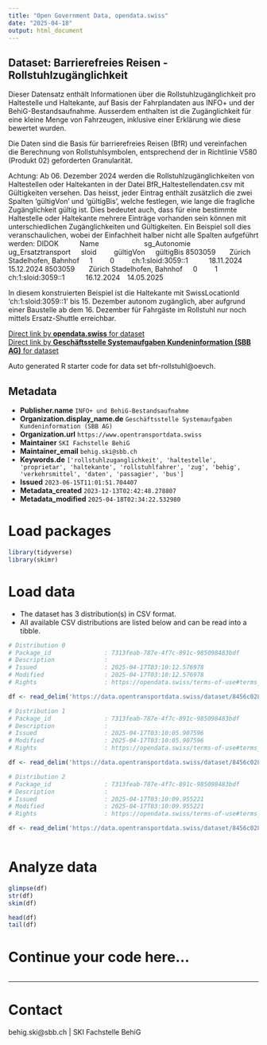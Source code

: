 ```yaml
---
title: "Open Government Data, opendata.swiss"
date: "2025-04-18"
output: html_document
---
```


## Dataset: Barrierefreies Reisen - Rollstuhlzugänglichkeit

Dieser Datensatz enthält Informationen über die Rollstuhlzugänglichkeit pro Haltestelle und Haltekante, auf Basis der Fahrplandaten aus INFO+ und der BehiG-Bestandsaufnahme. Ausserdem enthalten ist die Zugänglichkeit für eine kleine Menge von Fahrzeugen, inklusive einer Erklärung wie diese bewertet wurden.

Die Daten sind die Basis für barrierefreies Reisen (BfR) und vereinfachen die Berechnung von Rollstuhlsymbolen, entsprechend der in Richtlinie V580 (Produkt 02) geforderten Granularität.

Achtung:
Ab 06. Dezember 2024 werden die Rollstuhlzugänglichkeiten von Haltestellen oder Haltekanten in der Datei BfR_Haltestellendaten.csv mit Gültigkeiten versehen. Das heisst, jeder Eintrag enthält zusätzlich die zwei Spalten 'gültigVon' und 'gültigBis', welche festlegen, wie lange die fragliche Zugänglichkeit gültig ist. Dies bedeutet auch, dass für eine bestimmte Haltestelle oder Haltekante mehrere Einträge vorhanden sein können mit unterschiedlichen Zugänglichkeiten und Gültigkeiten. Ein Beispiel soll dies veranschaulichen, wobei der Einfachheit halber nicht alle Spalten aufgeführt werden:
DIDOK      Name             sg_Autonomie  ug_Ersatztransport   sloid     gültigVon   gültigBis
8503059    Zürich Stadelhofen, Bahnhof   1     0     ch:1:sloid:3059::1      18.11.2024  15.12.2024
8503059    Zürich Stadelhofen, Bahnhof   0     1     ch:1:sloid:3059::1      16.12.2024  14.05.2025

In diesem konstruierten Beispiel ist die Haltekante mit SwissLocationId 'ch:1:sloid:3059::1' bis 15. Dezember autonom zugänglich, aber aufgrund einer Baustelle ab dem 16. Dezember für Fahrgäste im Rollstuhl nur noch mittels Ersatz-Shuttle erreichbar.


[Direct link by **opendata.swiss** for dataset](https://opendata.swiss/de/dataset/bfr-rollstuhlzuganglichkeit)<br>
[Direct link by **Geschäftsstelle Systemaufgaben Kundeninformation (SBB AG)** for dataset](https://data.opentransportdata.swiss/dataset/bfr-rollstuhl)

Auto generated R starter code for data set bfr-rollstuhl@oevch.

## Metadata

- **Publisher.name** `INFO+ und BehiG-Bestandsaufnahme`
- **Organization.display_name.de** `Geschäftsstelle Systemaufgaben Kundeninformation (SBB AG)`
- **Organization.url** `https://www.opentransportdata.swiss`
- **Maintainer** `SKI Fachstelle BehiG`
- **Maintainer_email** `behig.ski@sbb.ch`
- **Keywords.de** `['rollstuhlzuganglichkeit', 'haltestelle', 'proprietar', 'haltekante', 'rollstuhlfahrer', 'zug', 'behig', 'verkehrsmittel', 'daten', 'passagier', 'bus']`
- **Issued** `2023-06-15T11:01:51.704407`
- **Metadata_created** `2023-12-13T02:42:48.278807`
- **Metadata_modified** `2025-04-18T02:34:22.532980`


# Load packages

```r

library(tidyverse)
library(skimr)

```

# Load data

-   The dataset has 3 distribution(s) in CSV format.
-   All available CSV distributions are listed below and can be read into a tibble.

```r

# Distribution 0
# Package_id               : 7313feab-787e-4f7c-891c-985098483bdf
# Description              : 
# Issued                   : 2025-04-17T03:10:12.576978
# Modified                 : 2025-04-17T03:10:12.576978
# Rights                   : https://opendata.swiss/terms-of-use#terms_by

df <- read_delim('https://data.opentransportdata.swiss/dataset/8456c028-4d73-4f2e-8127-9ce8ec889c9d/resource/ee50f212-9a94-44bc-879a-2132c08bfc2d/download/bfr_kombinationslogik.csv')

# Distribution 1
# Package_id               : 7313feab-787e-4f7c-891c-985098483bdf
# Description              : 
# Issued                   : 2025-04-17T03:10:05.907596
# Modified                 : 2025-04-17T03:10:05.907596
# Rights                   : https://opendata.swiss/terms-of-use#terms_by

df <- read_delim('https://data.opentransportdata.swiss/dataset/8456c028-4d73-4f2e-8127-9ce8ec889c9d/resource/e5e044d2-8d27-4a33-9d29-58e536be43b5/download/bfr_fahrzeugmapping.csv')

# Distribution 2
# Package_id               : 7313feab-787e-4f7c-891c-985098483bdf
# Description              : 
# Issued                   : 2025-04-17T03:10:09.955221
# Modified                 : 2025-04-17T03:10:09.955221
# Rights                   : https://opendata.swiss/terms-of-use#terms_by

df <- read_delim('https://data.opentransportdata.swiss/dataset/8456c028-4d73-4f2e-8127-9ce8ec889c9d/resource/7717493b-a23d-4338-b79c-82d7ae2e6cfe/download/bfr_haltestellendaten.csv')



```

# Analyze data

```r

glimpse(df)
str(df)
skim(df)

head(df)
tail(df)

```

# Continue your code here...

```r

```

------------------------------------------------------------------------

# Contact

behig.ski@sbb.ch | SKI Fachstelle BehiG
